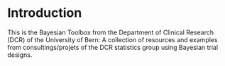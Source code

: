 # Introduction

This is the Bayesian Toolbox from the Department of Clinical Research (DCR) of the University of Bern: A collection of resources and examples from consultings/projets of the DCR statistics group using Bayesian trial designs.